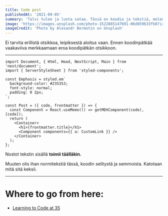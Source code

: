 ```yaml
---
title: Code post
publishedAt: '2021-09-05'
summary: 'Talvi tulee ja lunta sataa. Tässä on koodia ja tekstiä, molemmin päin. Myös värejä.'
image: 'https://images.unsplash.com/photo-1522885147691-06d859633fb8?ixid=MnwxMjA3fDB8MHxwaG90by1wYWdlfHx8fGVufDB8fHx8&ixlib=rb-1.2.1&auto=format&fit=crop&w=780&q=80'
imageCredit: 'Photo by Alexandr Bormotin on Unsplash'
---
```


Ei tarvita erillistä otsikkoa, leipiksestä aloitus vaan. Ennen koodinpätkää vaakaviiva merkkaamaan eroa koodipätkän otsikkoon.

---

```jsx:kasper.works/snippet-directory/here
import Document, { Html, Head, NextScript, Main } from 'next/document';
import { ServerStyleSheet } from 'styled-components';

const Emphasis = styled.em`
  background-color: #235353;
  font-style: normal;
  padding: 0 2px;
`;

const Post = ({ code, frontmatter }) => {
  const Component = React.useMemo(() => getMDXComponent(code), [code]);
  return (
    <Container>
      <h1>{frontmatter.title}</h1>
      <Component components={{ a: CustomLink }} />
    </Container>
  );
};

```

Nostot tekstin sisällä **toimii täälläkin.**

Muuten olis ihan normitekstiä tässä, koodin selitystä ja semmoista. Katotaan mitä sitä keksii.

---

# Where to go from here:

- [Learning to Code at 35](/blog/new-coder-at-35)
